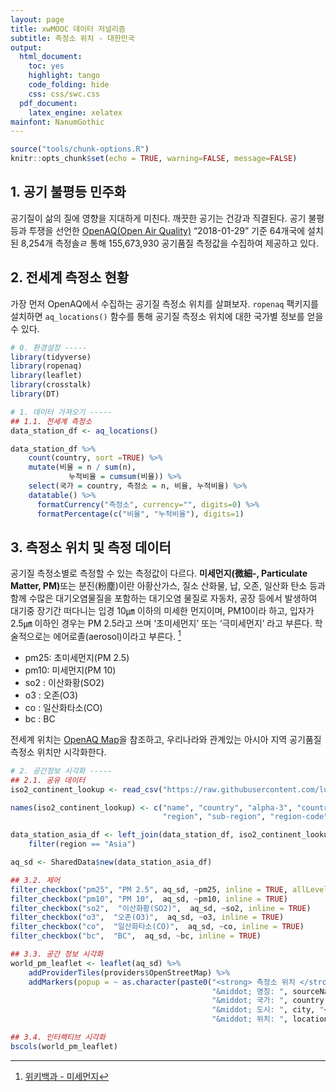 ```yaml
---
layout: page
title: xwMOOC 데이터 저널리즘
subtitle: 측정소 위치 - 대한민국
output:
  html_document: 
    toc: yes
    highlight: tango
    code_folding: hide
    css: css/swc.css
  pdf_document:
    latex_engine: xelatex
mainfont: NanumGothic
---
```

 
``` r
source("tools/chunk-options.R")
knitr::opts_chunk$set(echo = TRUE, warning=FALSE, message=FALSE)

```

## 1. 공기 불평등 민주화 {#air-quality-inequality}

공기질이 삶의 질에 영향을 지대하게 미친다. 깨끗한 공기는 건강과 직결된다.
공기 불평등과 투쟁을 선언한 [OpenAQ(Open Air Quality)](https://openaq.org/) "2018-01-29" 기준 64개국에 설치된 8,254개 측정솔ㄹ 통해
155,673,930 공기품질 측정값을 수집하여 제공하고 있다.

## 2. 전세계 측정소 현황 {#air-quality-inequality-count}

가장 먼저 OpenAQ에서 수집하는 공기질 측정소 위치를 살펴보자.
`ropenaq` 팩키지를 설치하면 `aq_locations()` 함수를 통해 공기질 측정소 위치에 대한 국가별 정보를 얻을 수 있다.

``` r
# 0. 환경설정 -----
library(tidyverse)
library(ropenaq)
library(leaflet)
library(crosstalk)
library(DT)

# 1. 데이터 가져오기 -----
## 1.1. 전세계 측정소 
data_station_df <- aq_locations()

data_station_df %>% 
    count(country, sort =TRUE) %>% 
    mutate(비율 = n / sum(n),
             누적비율 = cumsum(비율)) %>% 
    select(국가 = country, 측정소 = n, 비율, 누적비율) %>% 
    datatable() %>% 
      formatCurrency("측정소", currency="", digits=0) %>% 
      formatPercentage(c("비율", "누적비율"), digits=1)
```

## 3. 측정소 위치 및 측정 데이터 {#air-quality-inequality-viz}

공기질 측정소별로 측정할 수 있는 측정값이 다르다. **미세먼지(微細-, Particulate Matter, PM)**또는 분진(粉塵)이란 아황산가스, 질소 산화물, 납, 오존, 일산화 탄소 등과 함께 수많은 대기오염물질을 포함하는 대기오염 물질로 자동차, 공장 등에서 발생하여 대기중 장기간 떠다니는 입경 10㎛ 이하의 미세한 먼지이며, PM10이라 하고, 입자가 2.5㎛ 이하인 경우는 PM 2.5라고 쓰며 '초미세먼지' 또는 '극미세먼지' 라고 부른다. 학술적으로는 에어로졸(aerosol)이라고 부른다. [^wiki-pm]

[^wiki-pm]: [위키백과 - 미세먼지](https://ko.wikipedia.org/wiki/%EB%AF%B8%EC%84%B8%EB%A8%BC%EC%A7%80)

- pm25: 초미세먼지(PM 2.5)
- pm10: 미세먼지(PM 10)
- so2 :  이산화황(SO2)
- o3  :  오존(O3)
- co  :  일산화타소(CO)
- bc  :  BC

전세계 위치는 [OpenAQ Map](https://openaq.org/#/map?_k=j1gabo)을 참조하고, 우리나라와 관계있는 아시아 지역 공기품질 측정소 위치만 시각화한다.

``` r
# 2. 공간정보 시각화 -----
## 2.1. 공유 데이터
iso2_continent_lookup <- read_csv("https://raw.githubusercontent.com/lukes/ISO-3166-Countries-with-Regional-Codes/master/all/all.csv")

names(iso2_continent_lookup) <- c("name", "country", "alpha-3", "country-code", "iso_3166-2", 
                                  "region", "sub-region", "region-code", "sub-region-code")

data_station_asia_df <- left_join(data_station_df, iso2_continent_lookup) %>% 
    filter(region == "Asia")

aq_sd <- SharedData$new(data_station_asia_df)

## 3.2. 제어
filter_checkbox("pm25", "PM 2.5", aq_sd, ~pm25, inline = TRUE, allLevels = FALSE, TRUE)
filter_checkbox("pm10", "PM 10",  aq_sd, ~pm10, inline = TRUE)
filter_checkbox("so2",  "이산화황(SO2)",  aq_sd, ~so2, inline = TRUE)
filter_checkbox("o3",  "오존(O3)",  aq_sd, ~o3, inline = TRUE)
filter_checkbox("co",  "일산화타소(CO)",  aq_sd, ~co, inline = TRUE)
filter_checkbox("bc",  "BC",  aq_sd, ~bc, inline = TRUE)

## 3.3. 공간 정보 시각화
world_pm_leaflet <- leaflet(aq_sd) %>% 
    addProviderTiles(providers$OpenStreetMap) %>% 
    addMarkers(popup = ~ as.character(paste0("<strong> 측정소 위치 </strong><br><br>",
                                             "&middot; 명칭: ", sourceNames, "<br>",
                                             "&middot; 국가: ", country, "<br>",
                                             "&middot; 도시: ", city, "<br>",
                                             "&middot; 위치: ", location, "<br>")))

## 3.4. 인터랙티브 시각화
bscols(world_pm_leaflet)
```

